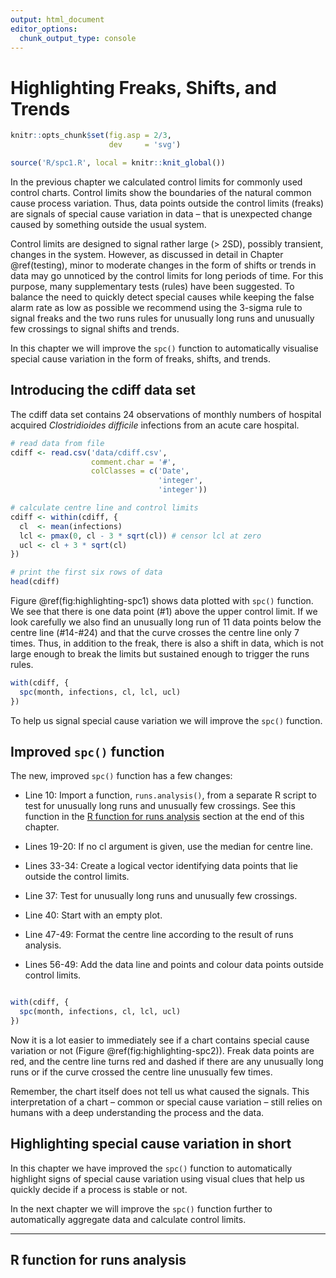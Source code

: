 ```yaml
---
output: html_document
editor_options: 
  chunk_output_type: console
---
```

# Highlighting Freaks, Shifts, and Trends {#highlighting}

```r
knitr::opts_chunk$set(fig.asp = 2/3,
                      dev     = 'svg')

source('R/spc1.R', local = knitr::knit_global())
```

In the previous chapter we calculated control limits for commonly used control charts. Control limits show the boundaries of the natural common cause process variation. Thus, data points outside the control limits (freaks) are signals of special cause variation in data -- that is unexpected change caused by something outside the usual system.

Control limits are designed to signal rather large (> 2SD), possibly transient, changes in the system. However, as discussed in detail in Chapter \@ref(testing), minor to moderate changes in the form of shifts or trends in data may go unnoticed by the control limits for long periods of time. For this purpose, many supplementary tests (rules) have been suggested. To balance the need to quickly detect special causes while keeping the false alarm rate as low as possible we recommend using the 3-sigma rule to signal freaks and the two runs rules for unusually long runs and unusually few crossings to signal shifts and trends.

In this chapter we will improve the `spc()` function to automatically visualise special cause variation in the form of freaks, shifts, and trends.

## Introducing the cdiff data set

The cdiff data set contains 24 observations of monthly numbers of hospital acquired *Clostridioides difficile* infections from an acute care hospital.

```r
# read data from file
cdiff <- read.csv('data/cdiff.csv',
                  comment.char = '#',
                  colClasses = c('Date',
                                 'integer',
                                 'integer'))

# calculate centre line and control limits
cdiff <- within(cdiff, {
  cl  <- mean(infections)
  lcl <- pmax(0, cl - 3 * sqrt(cl)) # censor lcl at zero
  ucl <- cl + 3 * sqrt(cl)
})

# print the first six rows of data
head(cdiff)
```

Figure \@ref(fig:highlighting-spc1) shows data plotted with `spc()` function. We see that there is one data point (#1) above the upper control limit. If we look carefully we also find an unusually long run of 11 data points below the centre line (#14-#24) and that the curve crosses the centre line only 7 times. Thus, in addition to the freak, there is also a shift in data, which is not large enough to break the limits but sustained enough to trigger the runs rules. 

```r
with(cdiff, {
  spc(month, infections, cl, lcl, ucl)
})
```

To help us signal special cause variation we will improve the `spc()` function.

## Improved `spc()` function

The new, improved `spc()` function has a few changes:

* Line 10: Import a function, `runs.analysis()`, from a separate R script to test for unusually long runs and unusually few crossings. See this function in the [R function for runs analysis] section at the end of this chapter.

* Lines 19-20: If no cl argument is given, use the median for centre line.

* Lines 33-34: Create a logical vector identifying data points that lie outside the control limits.

* Line 37: Test for unusually long runs and unusually few crossings.

* Line 40: Start with an empty plot.

* Line 47-49: Format the centre line according to the result of runs analysis.

* Lines 56-49: Add the data line and points and colour data points outside control limits.

```r
```

```r
with(cdiff, {
  spc(month, infections, cl, lcl, ucl)
})
```

Now it is a lot easier to immediately see if a chart contains special cause variation or not (Figure \@ref(fig:highlighting-spc2)). Freak data points are red, and the centre line turns red and dashed if there are any unusually long runs or if the curve crossed the centre line unusually few times.

Remember, the chart itself does not tell us what caused the signals. This interpretation of a chart -- common or special cause variation -- still relies on humans with a deep understanding the process and the data.

## Highlighting special cause variation in short

In this chapter we have improved the `spc()` function to automatically highlight signs of special cause variation using visual clues that help us quickly decide if a process is stable or not.

In the next chapter we will improve the `spc()` function further to automatically aggregate data and calculate control limits.

----

## R function for runs analysis {-}

```r

```

